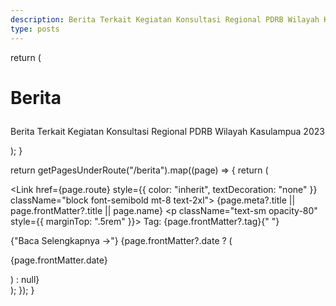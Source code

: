 ```yaml
---
description: Berita Terkait Kegiatan Konsultasi Regional PDRB Wilayah Kasulampua 2023
type: posts
---
```



  return (
    <div className="max-w-screen-lg mx-auto pt-4 pb-8 mb-16 border-b border-gray-400 border-opacity-20">
      <h1>
        <p className="font-bold text-center mb-6 lg:text-5xl">Berita</p>
      </h1>
      <p className="text-center text-gray-500 dark:text-gray-400 font-space-grotesk">
        Berita Terkait Kegiatan Konsultasi Regional PDRB Wilayah Kasulampua 2023
      </p>
    </div>
  );
}

  return getPagesUnderRoute("/berita").map((page) => {
    return (
      <div key={page.route} className="mb-10">
        <Link href={page.route} style={{ color: "inherit", textDecoration: "none" }} className="block font-semibold mt-8 text-2xl">
          {page.meta?.title || page.frontMatter?.title || page.name}
        </Link>
        <p className="text-sm opacity-80" style={{ marginTop: ".5rem" }}>
          Tag: {page.frontMatter?.tag}{" "}
        </p>
        <span className="inline-block text-sm font-medium text-blue-500">
            <Link href={page.route}>{"Baca Selengkapnya →"}</Link>
        </span>
        {page.frontMatter?.date ? (
          <p className="opacity-50 text-sm">{page.frontMatter.date}</p>
        ) : null}
      </div>
    );
  });
}

<BeritaHeader />
<BeritaIndex />
